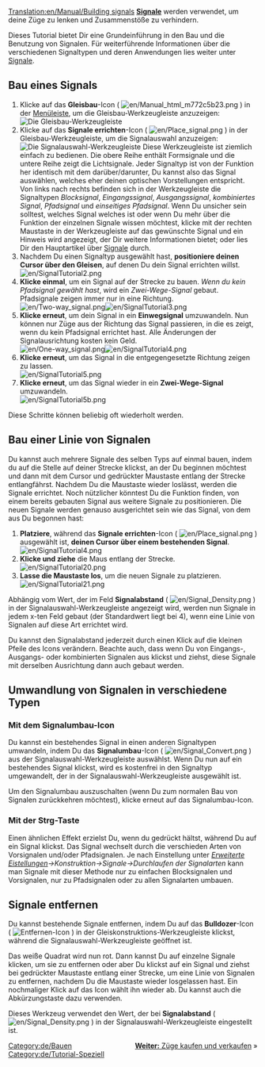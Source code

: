 [[Translation:en/Manual/Building signals]]
{{de/Tutorial}}
'''[[de/Manual/Signale|Signale]]''' werden verwendet, um deine Züge zu lenken und Zusammenstöße zu verhindern.

Dieses Tutorial bietet Dir eine Grundeinführung in den Bau und die Benutzung von Signalen. Für weiterführende Informationen über die verschiedenen Signaltypen und deren Anwendungen lies weiter unter [[de/Manual/Signale|Signale]].

== Bau eines Signals ==
# Klicke auf das '''Gleisbau'''-Icon ( [[File:en/Manual html m772c5b23.png]] ) in der [[de/Manual/Spieloberfläche|Menüleiste]], um die Gleisbau-Werkzeugleiste anzuzeigen:<br/>[[File:en/Railroad Construction.png|none|frame|Die Gleisbau-Werkzeugleiste]]
# Klicke auf das '''Signale errichten'''-Icon ( [[File:en/Place signal.png]] ) in der Gleisbau-Werkzeugleiste, um die Signalauswahl anzuzeigen:<br/>[[File:en/Signal Selection.png|none|frame|Die Signalauswahl-Werkzeugleiste]] Diese Werkzeugleiste ist ziemlich einfach zu bedienen. Die obere Reihe enthält Formsignale und die untere Reihe zeigt die Lichtsignale. Jeder Signaltyp ist von der Funktion her identisch mit dem darüber/darunter, Du kannst also das Signal auswählen, welches eher deinen optischen Vorstellungen entspricht.<br/>Von links nach rechts befinden sich in der Werkzeugleiste die Signaltypen ''Blocksignal'', ''Eingangssignal'', ''Ausgangssignal'', ''kombiniertes Signal'', ''Pfadsignal'' und ''einseitiges Pfadsignal''. Wenn Du unsicher sein solltest, welches Signal welches ist oder wenn Du mehr über die Funktion der einzelnen Signale wissen möchtest, klicke mit der rechten Maustaste in der Werkzeugleiste auf das gewünschte Signal und ein Hinweis wird angezeigt, der Dir weitere Informationen bietet; oder lies Dir den Hauptartikel über [[de/Manual/Signale|Signale]] durch.
# Nachdem Du einen Signaltyp ausgewählt hast, '''positioniere deinen Cursor über den Gleisen''', auf denen Du dein Signal errichten willst.<br/>[[File:en/SignalTutorial2.png|none|frame]]
# '''Klicke einmal''', um ein Signal auf der Strecke zu bauen. ''Wenn du kein Pfadsignal gewählt hast'', wird ein ''Zwei-Wege-Signal'' gebaut. Pfadsignale zeigen immer nur in eine Richtung.<br/>[[File:en/Two-way signal.png|frame|left]][[File:en/SignalTutorial3.png|none|frame]]
# '''Klicke erneut''', um dein Signal in ein '''Einwegsignal''' umzuwandeln. Nun können nur Züge aus der Richtung das Signal passieren, in die es zeigt, wenn du kein Pfadsignal errichtet hast. Alle Änderungen der Signalausrichtung kosten kein Geld.<br/>[[File:en/One-way signal.png|frame|left]][[File:en/SignalTutorial4.png|none|frame]]
# '''Klicke erneut''', um das Signal in die entgegengesetzte Richtung zeigen zu lassen.<br/>[[File:en/SignalTutorial5.png|none|frame]]
# '''Klicke erneut''', um das Signal wieder in ein '''Zwei-Wege-Signal''' umzuwandeln.<br/>[[File:en/SignalTutorial5b.png|none|frame]]

Diese Schritte können beliebig oft wiederholt werden.

== Bau einer Linie von Signalen ==
Du kannst auch mehrere Signale des selben Typs auf einmal bauen, indem du auf die Stelle auf deiner Strecke klickst, an der Du beginnen möchtest und dann mit dem Cursor und gedrückter Maustaste entlang der Strecke entlangfährst. Nachdem Du die Maustaste wieder loslässt, werden die Signale errichtet. Noch nützlicher könntest Du die Funktion finden, von einem bereits gebauten Signal aus weitere Signale zu positionieren. Die neuen Signale werden genauso ausgerichtet sein wie das Signal, von dem aus Du begonnen hast:
# '''Platziere''', während das '''Signale errichten'''-Icon ( [[File:en/Place signal.png]] ) ausgewählt ist, '''deinen Cursor über einem bestehenden Signal'''.<br/>[[File:en/SignalTutorial4.png|none|frame]]
# '''Klicke und ziehe''' die Maus entlang der Strecke.<br/>[[File:en/SignalTutorial20.png|none|frame]]
# '''Lasse die Maustaste los''', um die neuen Signale zu platzieren.<br/>[[File:en/SignalTutorial21.png|none|frame]]

Abhängig vom Wert, der im Feld '''Signalabstand''' ( [[File:en/Signal Density.png]] ) in der Signalauswahl-Werkzeugleiste angezeigt wird, werden nun Signale in jedem x-ten Feld gebaut (der Standardwert liegt bei 4), wenn eine Linie von Signalen auf diese Art errichtet wird.

Du kannst den Signalabstand jederzeit durch einen Klick auf die kleinen Pfeile des Icons verändern. Beachte auch, dass wenn Du von Eingangs-, Ausgangs- oder kombinierten Signalen aus klickst und ziehst, diese Signale mit derselben Ausrichtung dann auch gebaut werden.

== Umwandlung von Signalen in verschiedene Typen ==
=== Mit dem Signalumbau-Icon ===
Du kannst ein bestehendes Signal in einen anderen Signaltypen umwandeln, indem Du das '''Signalumbau'''-Icon ( [[File:en/Signal Convert.png]] ) aus der Signalauswahl-Werkzeugleiste auswählst. Wenn Du nun auf ein bestehendes Signal klickst, wird es kostenfrei in den Signaltyp umgewandelt, der in der Signalauswahl-Werkzeugleiste ausgewählt ist.

Um den Signalumbau auszuschalten (wenn Du zum normalen Bau von Signalen zurückkehren möchtest), klicke erneut auf das Signalumbau-Icon.

=== Mit der Strg-Taste ===
Einen ähnlichen Effekt erzielst Du, wenn du {{en/Keypress|Strg}} gedrückt hältst, während Du auf ein Signal klickst. Das Signal wechselt durch die verschieden Arten von Vorsignalen und/oder Pfadsignalen. Je nach Einstellung unter ''[[de/Archive/Manual/Settings/Erweiterte Einstellungen|Erweiterte Eistellungen]]->Konstruktion->Signale->Durchlaufen der Signalarten'' kann man Signale mit dieser Methode nur zu einfachen Blocksignalen und Vorsignalen, nur zu Pfadsignalen oder zu allen Signalarten umbauen.

== Signale entfernen ==
Du kannst bestehende Signale entfernen, indem Du auf das '''Bulldozer'''-Icon ( [[File:en/Toggle clear active.png|Entfernen-Icon]] ) in der Gleiskonstruktions-Werkzeugleiste klickst, während die Signalauswahl-Werkzeugleiste geöffnet ist.

Das weiße Quadrat wird nun rot. Dann kannst Du auf einzelne Signale klicken, um sie zu entfernen oder aber Du klickst auf ein Signal und ziehst bei gedrückter Maustaste entlang einer Strecke, um eine Linie von Signalen zu entfernen, nachdem Du die Maustaste wieder losgelassen hast. Ein nochmaliger Klick auf das Icon wählt ihn wieder ab. Du kannst auch die Abkürzungstaste {{en/Keypress|R}} dazu verwenden.

Dieses Werkzeug verwendet den Wert, der bei '''Signalabstand''' ( [[File:en/Signal Density.png]] ) in der Signalauswahl-Werkzeugleiste eingestellt ist.

<span style="float: right">[[de/Manual/Züge kaufen und verkaufen|'''Weiter:''' Züge kaufen und verkaufen]] &raquo;</span>

[[Category:de/Bauen]]
[[Category:de/Tutorial-Speziell]]